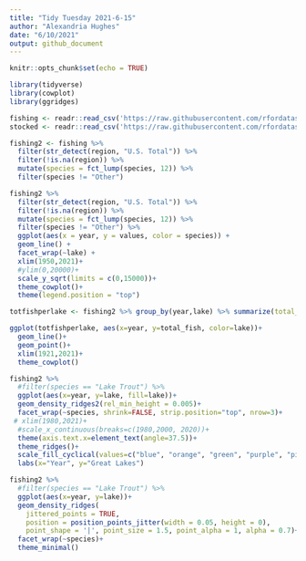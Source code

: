 ```yaml
---
title: "Tidy Tuesday 2021-6-15"
author: "Alexandria Hughes"
date: "6/10/2021"
output: github_document
---
```


```r
knitr::opts_chunk$set(echo = TRUE)
```


```r

library(tidyverse)
library(cowplot)
library(ggridges)
```

```r
fishing <- readr::read_csv('https://raw.githubusercontent.com/rfordatascience/tidytuesday/master/data/2021/2021-06-08/fishing.csv')
stocked <- readr::read_csv('https://raw.githubusercontent.com/rfordatascience/tidytuesday/master/data/2021/2021-06-08/stocked.csv')
```

```r
fishing2 <- fishing %>% 
  filter(str_detect(region, "U.S. Total")) %>% 
  filter(!is.na(region)) %>% 
  mutate(species = fct_lump(species, 12)) %>% 
  filter(species != "Other") 
```


```r
fishing2 %>% 
  filter(str_detect(region, "U.S. Total")) %>% 
  filter(!is.na(region)) %>% 
  mutate(species = fct_lump(species, 12)) %>% 
  filter(species != "Other") %>% 
  ggplot(aes(x = year, y = values, color = species)) +
  geom_line() +
  facet_wrap(~lake) +
  xlim(1950,2021)+
  #ylim(0,20000)+
  scale_y_sqrt(limits = c(0,15000))+
  theme_cowplot()+
  theme(legend.position = "top")
```
```r
totfishperlake <- fishing2 %>% group_by(year,lake) %>% summarize(total_fish = sum(values))
```


```r
ggplot(totfishperlake, aes(x=year, y=total_fish, color=lake))+
  geom_line()+
  geom_point()+
  xlim(1921,2021)+
  theme_cowplot()
```



```r
fishing2 %>%
  #filter(species == "Lake Trout") %>%
  ggplot(aes(x=year, y=lake, fill=lake))+
  geom_density_ridges2(rel_min_height = 0.005)+
  facet_wrap(~species, shrink=FALSE, strip.position="top", nrow=3)+
 # xlim(1980,2021)+
  #scale_x_continuous(breaks=c(1980,2000, 2020))+
  theme(axis.text.x=element_text(angle=37.5))+
  theme_ridges()+
  scale_fill_cyclical(values=c("blue", "orange", "green", "purple", "pink"))+
  labs(x="Year", y="Great Lakes")
```

```r
fishing2 %>%
  #filter(species == "Lake Trout") %>%
  ggplot(aes(x=year, y=lake))+
  geom_density_ridges(
    jittered_points = TRUE,
    position = position_points_jitter(width = 0.05, height = 0),
    point_shape = '|', point_size = 1.5, point_alpha = 1, alpha = 0.7)+
  facet_wrap(~species)+
  theme_minimal()
```